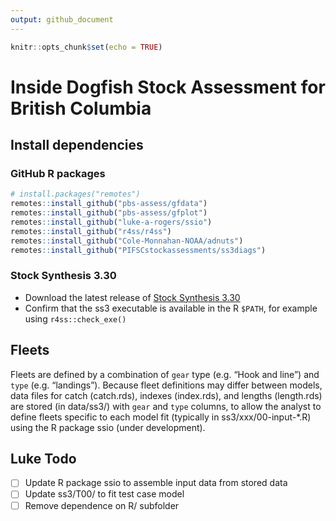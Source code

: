 ```yaml
---
output: github_document
---
```


```r
knitr::opts_chunk$set(echo = TRUE)
```

<!-- README.md is generated from README.Rmd. Please edit that file -->

# Inside Dogfish Stock Assessment for British Columbia

## Install dependencies

### GitHub R packages

```r
# install.packages("remotes")
remotes::install_github("pbs-assess/gfdata")
remotes::install_github("pbs-assess/gfplot")
remotes::install_github("luke-a-rogers/ssio")
remotes::install_github("r4ss/r4ss")
remotes::install_github("Cole-Monnahan-NOAA/adnuts")
remotes::install_github("PIFSCstockassessments/ss3diags")
```

### Stock Synthesis 3.30

- Download the latest release of [Stock Synthesis 3.30](https://github.com/nmfs-ost/ss3-source-code?tab=readme-ov-file)
- Confirm that the ss3 executable is available in the R `$PATH`, for example using `r4ss::check_exe()`

## Fleets

Fleets are defined by a combination of `gear` type (e.g. "Hook and line") and 
`type` (e.g. "landings"). Because fleet definitions may differ between
models, data files for catch (catch.rds), indexes (index.rds), and lengths 
(length.rds) are stored (in data/ss3/) with `gear` and `type` columns,
to allow the analyst to define fleets specific to each model fit (typically in
ss3/xxx/00-input-*.R) using the R package ssio (under development).

## Luke Todo

- [ ] Update R package ssio to assemble input data from stored data
- [ ] Update ss3/T00/ to fit test case model
- [ ] Remove dependence on R/ subfolder
